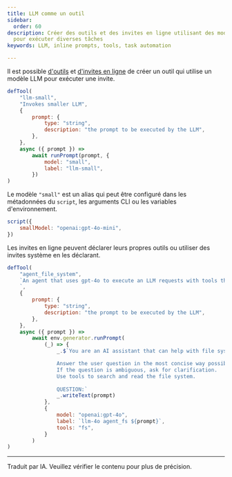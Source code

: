 ```yaml
---
title: LLM comme un outil
sidebar:
  order: 60
description: Créer des outils et des invites en ligne utilisant des modèles LLM
  pour exécuter diverses tâches
keywords: LLM, inline prompts, tools, task automation

---
```


Il est possible [d'outils](/genaiscript/reference/scripts/tools)
et [d'invites en ligne](/genaiscript/reference/scripts/inline-prompts)
de créer un outil qui utilise un modèle LLM pour exécuter une invite.

```js "defTool" "runPrompt"
defTool(
    "llm-small",
    "Invokes smaller LLM",
    {
        prompt: {
            type: "string",
            description: "the prompt to be executed by the LLM",
        },
    },
    async ({ prompt }) =>
        await runPrompt(prompt, {
            model: "small",
            label: "llm-small",
        })
)
```

Le modèle `"small"` est un alias qui peut être configuré dans les métadonnées du `script`, les arguments CLI ou les variables d'environnement.

```js "small"
script({
    smallModel: "openai:gpt-4o-mini",
})
```

Les invites en ligne peuvent déclarer leurs propres outils ou utiliser des invites système en les déclarant.

```js 'tools: "fs"'
defTool(
    "agent_file_system",
    `An agent that uses gpt-4o to execute an LLM requests with tools that can search and read the file system.
    `,
    {
        prompt: {
            type: "string",
            description: "the prompt to be executed by the LLM",
        },
    },
    async ({ prompt }) =>
        await env.generator.runPrompt(
            (_) => {
                _.$`You are an AI assistant that can help with file system tasks.

                Answer the user question in the most concise way possible. Use wildcards and regex if needed.
                If the question is ambiguous, ask for clarification.
                Use tools to search and read the file system.
                
                QUESTION:`
                _.writeText(prompt)
            },
            {
                model: "openai:gpt-4o",
                label: `llm-4o agent_fs ${prompt}`,
                tools: "fs",
            }
        )
)
```

<hr />

Traduit par IA. Veuillez vérifier le contenu pour plus de précision.
